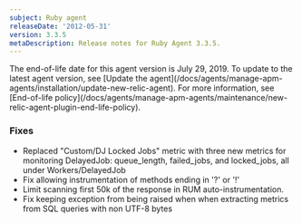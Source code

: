 ```yaml
---
subject: Ruby agent
releaseDate: '2012-05-31'
version: 3.3.5
metaDescription: Release notes for Ruby Agent 3.3.5.
---
```


<Callout variant="important">
  The end-of-life date for this agent version is July 29, 2019. To update to the latest agent version, see [Update the agent](/docs/agents/manage-apm-agents/installation/update-new-relic-agent). For more information, see [End-of-life policy](/docs/agents/manage-apm-agents/maintenance/new-relic-agent-plugin-end-life-policy).
</Callout>

### Fixes

* Replaced "Custom/DJ Locked Jobs" metric with three new metrics for monitoring DelayedJob: queue_length, failed_jobs, and locked_jobs, all under Workers/DelayedJob
* Fix allowing instrumentation of methods ending in '?' or '!'
* Limit scanning first 50k of the response in RUM auto-instrumentation.
* Fix keeping exception from being raised when when extracting metrics from SQL queries with non UTF-8 bytes
